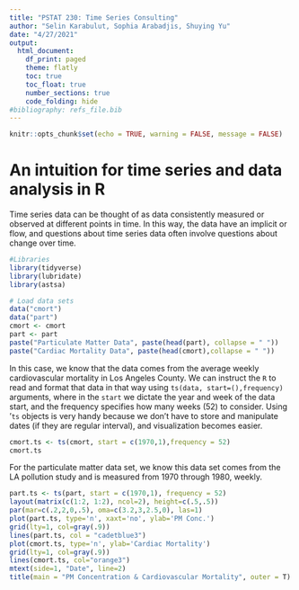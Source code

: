 ```yaml
---
title: "PSTAT 230: Time Series Consulting"
author: "Selin Karabulut, Sophia Arabadjis, Shuying Yu"
date: "4/27/2021"
output: 
  html_document:
    df_print: paged
    theme: flatly
    toc: true
    toc_float: true
    number_sections: true
    code_folding: hide
#bibliography: refs_file.bib
---
```


```r
knitr::opts_chunk$set(echo = TRUE, warning = FALSE, message = FALSE)
```


# An intuition for time series and data analysis in R

Time series data can be thought of as data consistently measured or observed at different points in time. In this way, the data have an implicit \textit{order} or flow, and questions about time series data often involve questions about change over time. 

```r
#Libraries
library(tidyverse)
library(lubridate)
library(astsa)

# Load data sets
data("cmort")
data("part")
cmort <- cmort
part <- part
paste("Particulate Matter Data", paste(head(part), collapse = " "))
paste("Cardiac Mortality Data", paste(head(cmort),collapse = " "))
```

In this case, we know that the data comes from the average weekly cardiovascular mortality in Los Angeles County. We can instruct the `R` to read and format that data in that way using `ts(data, start=(),frequency)` arguments, where in the `start` we dictate the year and week of the data start, and the frequency specifies how many weeks (52) to consider. Using '`ts` objects is very handy because we don't have to store and manipulate dates (if they are regular interval), and visualization becomes easier.

```r
cmort.ts <- ts(cmort, start = c(1970,1),frequency = 52)
cmort.ts
```

For the particulate matter data set, we know this data set comes from the LA pollution study and is measured from 1970 through 1980, weekly.

```r
part.ts <- ts(part, start = c(1970,1), frequency = 52)
layout(matrix(c(1:2, 1:2), ncol=2), height=c(.5,.5)) 
par(mar=c(.2,2,0,.5), oma=c(3.2,3,2.5,0), las=1)
plot(part.ts, type='n', xaxt='no', ylab='PM Conc.')
grid(lty=1, col=gray(.9))
lines(part.ts, col = "cadetblue3")
plot(cmort.ts, type='n', ylab='Cardiac Mortality')
grid(lty=1, col=gray(.9))
lines(cmort.ts, col="orange3")
mtext(side=1, "Date", line=2)
title(main = "PM Concentration & Cardiovascular Mortality", outer = T)
```











